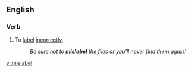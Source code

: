 ==English==

===Verb===
{{en-verb|mislabels|mislabelling|pres_ptc2=mislabeling|mislabelled|past2=mislabeled}}

# To [[label]] [[incorrectly]].
#:''Be sure not to '''mislabel''' the files or you'll never find them again!''

[[vi:mislabel]]